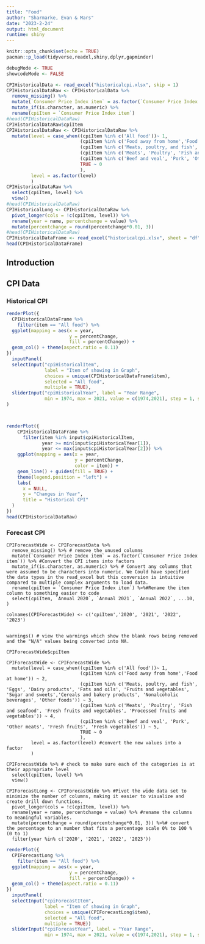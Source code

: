 ```yaml
---
title: "Food"
author: "Sharmarke, Evan & Mars"
date: "2023-2-24"
output: html_document
runtime: shiny
---
```


```r
knitr::opts_chunk$set(echo = TRUE)
pacman::p_load(tidyverse,readxl,shiny,dplyr,gapminder)

debugMode <- TRUE
showcodeMode <- FALSE

```

```r
CPIHistoricalData <- read_excel("historicalcpi.xlsx", skip = 1)
CPIHistoricalDataRaw <- CPIHistoricalData %>%
  remove_missing() %>%
  mutate(`Consumer Price Index item` = as.factor(`Consumer Price Index item`)) %>%
  mutate_if(is.character, as.numeric) %>% 
  rename(cpiItem = `Consumer Price Index item`)
#head(CPIHistoricalDataRaw)
CPIHistoricalDataRaw$cpiItem
CPIHistoricalDataRaw <- CPIHistoricalDataRaw %>% 
  mutate(level = case_when((cpiItem %in% c('All food'))~ 1,
                           (cpiItem %in% c('Food away from home','Food at home')) ~ 2,
                           (cpiItem %in% c('Meats, poultry, and fish', 'Eggs', 'Dairy products', 'Fats and oils', 'Fruits and vegetables', 'Sugar and sweets','Cereals and bakery products', 'Nonalcoholic beverages', 'Other foods')) ~ 3,
                           (cpiItem %in% c('Meats', 'Poultry', 'Fish and seafood', 'Fresh fruits and vegetables', 'Processed fruits and vegetables')) ~ 4,
                           (cpiItem %in% c('Beef and veal', 'Pork', 'Other meats', 'Fresh fruits', 'Fresh vegetables')) ~ 5,
                           TRUE ~ 0
                           ),
         level = as.factor(level)
         )
CPIHistoricalDataRaw %>% 
  select(cpiItem, level) %>%
  view()
#head(CPIHistoricalDataRaw)
CPIHistoricalLong <- CPIHistoricalDataRaw %>% 
  pivot_longer(cols = !c(cpiItem, level)) %>%
  rename(year = name, percentchange = value) %>% 
  mutate(percentchange = round(percentchange*0.01, 3))
#head(CPIHistoricalDataRaw)
CPIHistoricalDataFrame <- read_excel("historicalcpi.xlsx", sheet = "df")
head(CPIHistoricalDataFrame)
```


## Introduction

## CPI Data {.tabset}

### Historical CPI

```r
renderPlot({
  CPIHistoricalDataFrame %>%
    filter(item == "All food") %>%
  ggplot(mapping = aes(x = year,
                       y = percentChange,
                       fill = percentChange)) + 
  geom_col() + theme(aspect.ratio = 0.11)
})
  inputPanel(
  selectInput("cpiHistoricalItem", 
              label = "Item of showing in Graph",
              choices = unique(CPIHistoricalDataFrame$item),
              selected = "All food",
              multiple = TRUE),
  sliderInput("cpiHistoricalYear", label = "Year Range",
              min = 1974, max = 2021, value = c(1974,2021), step = 1, sep = ""),
)



renderPlot({
    CPIHistoricalDataFrame %>%
      filter(item %in% input$cpiHistoricalItem,
             year >= min(input$cpiHistoricalYear[1]), 
             year <= max(input$cpiHistoricalYear[2])) %>%
    ggplot(mapping = aes(x = year,
                         y = percentChange,
                         color = item)) + 
    geom_line() + guides(fill = TRUE) + 
    theme(legend.position = "left") + 
    labs(
      x = NULL,
      y = "Changes in Year",
      title = "Historical CPI"
  )
})
head(CPIHistoricalDataRaw)

```

### Forecast CPI

``` 
CPIForecastWide <- CPIForecastData %>% 
  remove_missing() %>% # remove the unused columns
  mutate(`Consumer Price Index item` = as.factor(`Consumer Price Index item`)) %>% #Convert the CPI items into factors
  mutate_if(is.character, as.numeric) %>% # Convert any columns that were assumed to be characters into numeric. We Could have specified the data types in the read_excel but this conversion is intuitive compared to multiple complex arguments to load data.
  rename(cpiItem = `Consumer Price Index item`) %>%#Rename the item column to something easier to code
  select(cpiItem, `Annual 2020`, `Annual 2021`, `Annual 2022`, ...10, )
  
colnames(CPIForecastWide) <- c('cpiItem','2020', '2021', '2022', '2023')
  

warnings() # view the warnings which show the blank rows being removed and the "N/A" values being converted into NA.

CPIForecastWide$cpiItem

CPIForecastWide <- CPIForecastWide %>%
  mutate(level = case_when((cpiItem %in% c('All food'))~ 1,
                           (cpiItem %in% c('Food away from home','Food at home')) ~ 2,
                           (cpiItem %in% c('Meats, poultry, and fish', 'Eggs', 'Dairy products', 'Fats and oils', 'Fruits and vegetables', 'Sugar and sweets','Cereals and bakery products', 'Nonalcoholic beverages', 'Other foods')) ~ 3,
                           (cpiItem %in% c('Meats', 'Poultry', 'Fish and seafood', 'Fresh fruits and vegetables', 'Processed fruits and vegetables')) ~ 4,
                           (cpiItem %in% c('Beef and veal', 'Pork', 'Other meats', 'Fresh fruits', 'Fresh vegetables')) ~ 5,
                           TRUE ~ 0
                           ),
         level = as.factor(level) #convert the new values into a factor
         )

CPIForecastWide %>% # check to make sure each of the categories is at their appropriate level
  select(cpiItem, level) %>%
  view()

CPIForecastLong <- CPIForecastWide %>% #Pivot the wide data set to minimize the number of columns, making it easier to visualize and create drill down functions.
  pivot_longer(cols = !c(cpiItem, level)) %>%
  rename(year = name, percentchange = value) %>% #rename the columns to meaningful variables.
  mutate(percentchange = round(percentchange*0.01, 3)) %>%# convert the percentage to an number that fits a percentage scale 0% to 100 % (0 to 1)
  filter(year %in% c('2020', '2021', '2022', '2023'))
```

```r
renderPlot({
  CPIForecastLong %>%
    filter(item == "All food") %>%
  ggplot(mapping = aes(x = year,
                       y = percentChange,
                       fill = percentChange)) + 
  geom_col() + theme(aspect.ratio = 0.11)
})
  inputPanel(
  selectInput("cpiForecastItem", 
              label = "Item of showing in Graph",
              choices = unique(CPIForecastLong$item),
              selected = "All food",
              multiple = TRUE))
  sliderInput("cpiForecastYear", label = "Year Range",
              min = 1974, max = 2021, value = c(1974,2021), step = 1, sep = "")
```

